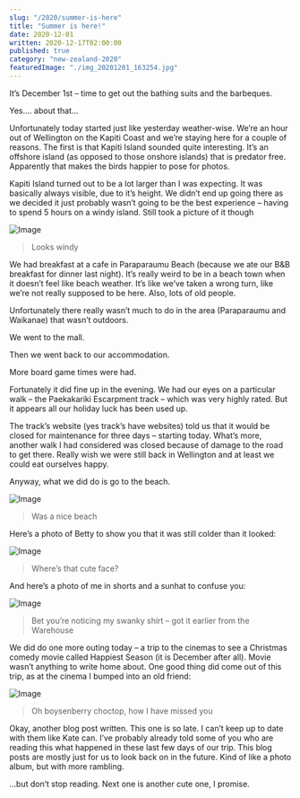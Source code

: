 ```yaml
---
slug: "/2020/summer-is-here"
title: "Summer is here!"
date: 2020-12-01
written: 2020-12-17T02:00:00
published: true
category: "new-zealand-2020"
featuredImage: "./img_20201201_163254.jpg"
---
```


It’s December 1st – time to get out the bathing suits and the barbeques.

Yes…. about that…

Unfortunately today started just like yesterday weather-wise. We’re an hour out of Wellington on the Kapiti Coast and we’re staying here for a couple of reasons. The first is that Kapiti Island sounded quite interesting. It’s an offshore island (as opposed to those onshore islands) that is predator free. Apparently that makes the birds happier to pose for photos.

Kapiti Island turned out to be a lot larger than I was expecting. It was basically always visible, due to it’s height. We didn’t end up going there as we decided it just probably wasn’t going to be the best experience – having to spend 5 hours on a windy island. Still took a picture of it though

![Image](img_20201201_105638.jpg)

> Looks windy

We had breakfast at a cafe in Paraparaumu Beach (because we ate our B&B breakfast for dinner last night). It’s really weird to be in a beach town when it doesn’t feel like beach weather. It’s like we’ve taken a wrong turn, like we’re not really supposed to be here. Also, lots of old people.

Unfortunately there really wasn’t much to do in the area (Paraparaumu and Waikanae) that wasn’t outdoors.

We went to the mall.

Then we went back to our accommodation.

More board game times were had.

Fortunately it did fine up in the evening. We had our eyes on a particular walk – the Paekakariki Escarpment track – which was very highly rated. But it appears all our holiday luck has been used up.

The track’s website (yes track’s have websites) told us that it would be closed for maintenance for three days – starting today. What’s more, another walk I had considered was closed because of damage to the road to get there. Really wish we were still back in Wellington and at least we could eat ourselves happy.

Anyway, what we did do is go to the beach.

![Image](img_20201201_163254.jpg)

> Was a nice beach

Here’s a photo of Betty to show you that it was still colder than it looked:

![Image](img_20201201_162206.jpg)

> Where’s that cute face?

And here’s a photo of me in shorts and a sunhat to confuse you:

![Image](img_20201201_163402.jpg)

> Bet you’re noticing my swanky shirt – got it earlier from the Warehouse

We did do one more outing today – a trip to the cinemas to see a Christmas comedy movie called Happiest Season (it is December after all). Movie wasn’t anything to write home about. One good thing did come out of this trip, as at the cinema I bumped into an old friend:

![Image](img_20201201_201527.jpg)

> Oh boysenberry choctop, how I have missed you

Okay, another blog post written. This one is so late. I can’t keep up to date with them like Kate can. I’ve probably already told some of you who are reading this what happened in these last few days of our trip. This blog posts are mostly just for us to look back on in the future. Kind of like a photo album, but with more rambling.

…but don’t stop reading. Next one is another cute one, I promise.